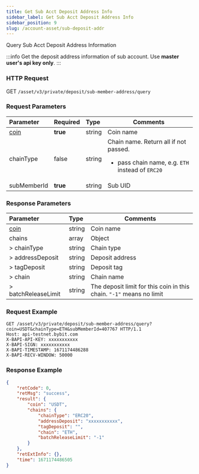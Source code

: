 ```yaml
---
title: Get Sub Acct Deposit Address Info
sidebar_label: Get Sub Acct Deposit Address Info
sidebar_position: 9
slug: /account-asset/sub-deposit-addr
---
```

Query Sub Acct Deposit Address Information

:::info
Get the deposit address information of sub account. Use <b>master user's api key **only**</b>.
:::

### HTTP Request
GET `/asset/v3/private/deposit/sub-member-address/query`

### Request Parameters
| Parameter | Required | Type | Comments|
|:----- |:-------|:-----|------ |
|[coin](enum#coin) |**true** |string |Coin name|
|chainType |false |string |Chain name. Return all if not passed.<ul><li>pass chain name, e.g. `ETH` instead of `ERC20`</li></ul>|
|subMemberId |<b>true</b> |string |Sub UID|

### Response Parameters
| Parameter | Type | Comments|
|:----- |:-----|----- |
|[coin](enum#coin)|string |Coin name |
|chains|array|Object|
|> chainType|string|Chain type|
|> addressDeposit|string|Deposit address|
|> tagDeposit|string|Deposit tag|
|> chain|string|Chain name|
|> batchReleaseLimit|string|The deposit limit for this coin in this chain. `"-1"` means no limit|

### Request Example

```http
GET /asset/v3/private/deposit/sub-member-address/query?coin=USDT&chainType=ETH&subMemberId=407767 HTTP/1.1
Host: api-testnet.bybit.com
X-BAPI-API-KEY: xxxxxxxxxxx
X-BAPI-SIGN: xxxxxxxxxxx
X-BAPI-TIMESTAMP: 1671174486288
X-BAPI-RECV-WINDOW: 50000
```

### Response Example

```json
{
    "retCode": 0,
    "retMsg": "success",
    "result": {
        "coin": "USDT",
        "chains": {
            "chainType": "ERC20",
            "addressDeposit": "xxxxxxxxxxx",
            "tagDeposit": "",
            "chain": "ETH",
            "batchReleaseLimit": "-1"
        }
    },
    "retExtInfo": {},
    "time": 1671174486505
}
```

